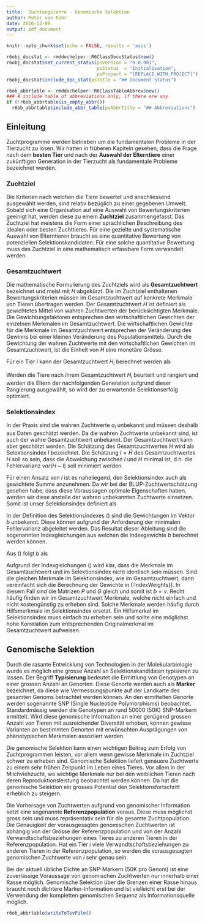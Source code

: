 ```yaml
---
title:  Züchtungslehre - Genomische Selektion
author: Peter von Rohr
date: 2016-12-09
output: pdf_document
---
```


```r
knitr::opts_chunk$set(echo = FALSE, results = 'asis')
```

```r
r6obj_docstat <- rmddochelper::R6ClassDocuStatus$new()
r6obj_docstat$set_current_status(psVersion = "0.0.901",
                                 psStatus  = "Initialisation",
                                 psProject = "[REPLACE_WITH_PROJECT]")
r6obj_docstat$include_doc_stat(psTitle = "## Document Status")
```


```r
r6ob_abbrtable <- rmddochelper::R6ClassTableAbbrev$new()
### # include table of abbreviations only, if there are any
if (!r6ob_abbrtable$is_empty_abbr())
  r6ob_abbrtable$include_abbr_table(psAbbrTitle = "## Abbreviations")
```

## Einleitung
Zuchtprogramme werden betrieben um die fundamentalen Probleme in der Tierzucht zu lösen. Wir hatten in früheren Kapiteln gesehen, dass die Frage nach dem __besten Tier__ und nach der __Auswahl der Elterntiere__ einer zukünftigen Generation in der Tierzucht als fundamentale Probleme bezeichnet werden. 

### Zuchtziel
Die Kriterien nach welchen die Tiere bewertet und anschliessend ausgewählt werden, sind relativ bezüglich zu einer gegebenen Umwelt. Sobald sich eine Organisation auf eine Auswahl von Bewertungskriterien geeinigt hat, werden diese zu einem __Zuchtziel__ zusammengefasst. Das Zuchtziel hat meistens die Form einer sprachlichen Beschreibung des idealen oder besten Zuchttieres. Für eine gezielte und systematische Auswahl von Elterntieren braucht es eine quantitative Bewertung von potenziellen Selektionskandidaten. Für eine solche quantitative Bewertung muss das Zuchtziel in eine mathematisch erfassbare Form verwandelt werden.

### Gesamtzuchtwert
Die mathematische Formulierung des Zuchtziels wird als __Gesamtzuchtwert__ bezeichnet und meist mit $H$ abgekürzt. Die im Zuchtziel enthaltenen Bewertungskriterien müssen im Gesamtzuchtwert auf konkrete Merkmale von Tieren übertragen werden. Der Gesamtzuchtwert $H$ ist definiert als gewichtetes Mittel von wahren Zuchtwerten der berücksichtigten Merkmale. Die Gewichtungsfaktoren entsprechen den wirtschaftlichen Gewichten der einzelnen Merkmalen im Gesamtzuchtwert. Die wirtschaftlichen Gewichte für die Merkmale im Gesamtzuchtwert entsprechen der Veränderung des Gewinns bei einer kleinen Veränderung des Populationsmittels. Durch die Gewichtung der wahren Zuchtwerte mit den wirtschaftlichen Gewichten im Gesamtzuchtwert, ist die Einheit von $H$ eine monetäre Grösse. 

Für ein Tier $i$ kann der Gesamtzuchtwert $H_i$ berechnet werden als

\begin{equation}
H_i = \sum_{j=1}^n v_{j} * a_{ij} = v^T * a_i
\label{eq:TotalGeneticMerit}
\end{equation}

\begin{tabular}{lll}
mit &  $n$       &  Anzahl Merkmale im Gesamtzuchtwert\\
    &  $v_j$     &  Wirtschaftliches Gewicht vom Merkmal $j$ im Gesamtzuchtwert\\
    &  $a_{ij}$  &  wahrer Zuchtwert von Tier $i$ für Merkmal $j$\\
    &  $v$       &  Vektor der Länge $n$ mit wirtschaftlichen Gewichten aller Merkmale\\
    &  $a_i$     &  Vektor der Länge $n$ mit wahren Zuchtwerten aller Merkmale für Tier $i$
    
\end{tabular}

Werden die Tiere nach ihrem Gesamtzuchtwert $H_i$ beurteilt und rangiert und werden die Eltern der nachfolgenden Generation aufgrund dieser Rangierung ausgewählt, so wird der zu erwartende Selektionserfolg optimiert. 

### Selektionsindex
In der Praxis sind die wahren Zuchtwerte $a_{i}$ unbekannt und müssen deshalb aus Daten geschätzt werden. Da die wahren Zuchtwerte unbekannt sind, ist auch der wahre Gesamtzuchtwert unbekannt. Der Gesamtzuchtwert kann aber geschätzt werden. Die Schätzung des Gesamtzuchtwertes $H$ wird als Selektionsindex $I$ bezeichnet. Die Schätzung $I = \hat{H}$ des Gesamtzuchtwertes $H$ soll so sein, dass die Abweichung zwischen $I$ und $H$ minimal ist, d.h. die Fehlervarianz $var(H-I)$ soll minimiert werden.

Für einen Ansatz von $I$ ist es naheliegend, den Selektionsindex auch als gewichtete Summe anzunehmen. Da wir bei der BLUP-Zuchtwertschätzung gesehen habe, dass diese Voraussagen optimale Eigenschaften haben, werden wir diese anstelle der wahren unbekannten Zuchtwerte einsetzen. Somit ist unser Selektionsindex definiert als 

\begin{equation}
\hat{H}_i = I_i = \sum_{j=1}^m b_{j} * \hat{a}_{ij} = b^T * \hat{a}_i
\label{eq:SelIndex}
\end{equation}

\begin{tabular}{lll}
mit &  $m$             &  Anzahl Merkmale im Selektionsindex\\
    &  $b_j$           &  Gewichtung vom Merkmal $j$ im Selektionsindex\\
    &  $\hat{a}_{ij}$  &  geschätzter Zuchtwert von Tier $i$ für Merkmal $j$\\
    &  $b$             &  Vektor der Länge $m$ mit Gewichtungsfaktoren der Merkmale im Index\\
    &  $\hat{a}_i$     &  Vektor der Länge $m$ mit geschätzten Zuchtwerten aller Merkmale für Tier $i$
\end{tabular}

In der Definition des Selektionsindexes (\ref{eq:SelIndex}) sind die Gewichtungen im Vektor $b$ unbekannt. Diese können aufgrund der Anforderung der minimalen Fehlervarianz abgeleitet werden. Das Resultat dieser Ableitung sind die sogenannten Indexgleichungen aus welchen die Indexgewichte $b$ berechnet werden können.

\begin{equation}
Pb = Gv
\label{eq:IndexEquations}
\end{equation}

\begin{tabular}{llp{13cm}}
mit &  $P$             &  die Covarianzmatrix zwischen den Merkmalen im Selektionsindex ist\\
    &  $G$             &  die Covarianzmatrix zwischen den Merkmalen im Gesamtzuchtwert und den Merkmalen im Selektionsindex ist\\
\end{tabular}

Aus (\ref{eq:IndexEquations}) folgt $b$ als

\begin{equation}
b = P^{-1}Gv
\label{eq:IndexWeights}
\end{equation}

Aufgrund der Indexgleichungen (\ref{eq:IndexEquations}) wird klar, dass die Merkmale im Gesamtzuchtwert und im Selektionsindex nicht identisch sein müssen. Sind die gleichen Merkmale im Selektionsindex, wie im Gesamtzuchtwert, dann vereinfacht sich die Berechnung der Gewichte in (\refeq:IndexWeights}). In diesem Fall sind die Matrizen $P$ und $G$ gleich und somit ist $b = v$. Recht häufig finden wir im Gesamtzuchtwert Merkmale, welche nicht einfach und nicht kostengünstig zu erheben sind. Solche Merkmale werden häufig durch Hilfsmerkmale im Selektionsindex ersetzt. Ein Hilfsmerkal im Selektionsindex muss einfach zu erheben sein und sollte eine möglichst hohe Korrelation zum entsprechenden Originalmerkmal im Gesamtzuchtwert aufweisen.


## Genomische Selektion
Durch die rasante Entwicklung von Technologien in der Molekularbiologie wurde es möglich eine grosse Anzahl an Selektionskandidaten typisieren zu lassen. Der Begriff __Typisierung__ bedeutet die Ermittlung von Genotypen an einer grossen Anzahl an Genorten. Diese Genorte werden auch als __Marker__ bezeichnet, da diese wie Vermessungspunkte auf der Landkarte des gesamten Genoms betrachtet werden können. An den ermittelten Genorte werden sogenannte SNP (Single Nucleotide Polymorphisms) beobachtet. Standardmässig werden die Genotypen an rund 50000 (50K) SNP-Markern ermittelt. Wird diese genomische Information an einer genügend grossen Anzahl von Tieren mit ausreichender Diversität erhoben, können gewisse Varianten an bestimmten Genorten mit erwünschten Ausprägungen von phänotypischen Merkmalen assoziiert werden. 

Die genomische Selektion kann einen wichtigen Beitrag zum Erfolg von Zuchtprogrammen leisten, vor allem wenn gewisse Merkmale im Zuchtziel schwer zu erheben sind. Genomische Selektion liefert genauere Zuchtwerte zu einem sehr frühen Zeitpunkt im Leben eines Tieres. Vor allem in der Milchviehzucht, wo wichtige Merkmale nur bei den weiblichen Tieren nach deren Reproduktionsleistung beobachtet werden können. Da hat die genomische Selektion ein grosses Potential den Selektionsfortschritt erheblich zu steigern. 

Die Vorhersage von Zuchtwerten aufgrund von genomischer Information setzt eine sogenannte __Referenzpopulation__ voraus. Diese muss möglichst gross sein und muss repräsentativ sein für die gesamte Zuchtpopulation. Die Genauigkeit der vorausgesagten genomischen Zuchtwerten ist abhängig von der Grösse der Referenzpopulation und von der Anzahl Verwandtschaftsbeziehungen eines Tieres zu anderen Tieren in der Referenzpopulation. Hat ein Tier $i$ viele Verwandtschaftsbeziehungen zu anderen Tieren in der Referenzpopulation, so werden die vorausgesagten genomischen Zuchtwerte von $i$ sehr genau sein.

Bei der aktuell übliche Dichte an SNP-Markern (50K pro Genom) ist eine zuverlässige Voraussage von genomischen Zuchtwerten nur innerhalb einer Rasse möglich. Genomische Selektion über die Grenzen einer Rasse hinaus braucht noch dichtere Marker-Information und ist vielleicht erst bei der Verwendung der kompletten genomischen Sequenz als Informationsquelle möglich.




```r
r6ob_abbrtable$writeToTsvFile()
```
<!-- END of document                 -- 
  -- Below this must not be anything --> 
